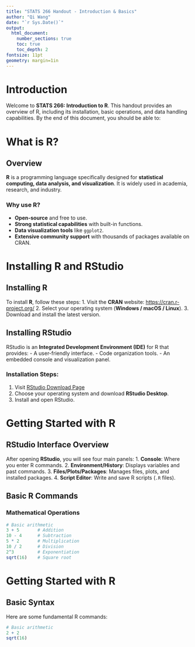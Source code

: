 ```yaml
---
title: "STATS 266 Handout - Introduction & Basics"
author: "Qi Wang"
date: "`r Sys.Date()`"
output: 
  html_document:
    number_sections: true
    toc: true
    toc_depth: 2
fontsize: 11pt
geometry: margin=1in
---
```

\newpage

# Introduction

Welcome to **STATS 266: Introduction to R**. This handout provides an overview of R, including its installation, basic operations, and data handling capabilities. By the end of this document, you should be able to:
\begin{itemize}
  \item Understand the purpose of R and RStudio.
  \item Install and set up R for your coursework.
  \item Learn basic R syntax, data structures, and visualization tools.
\end{itemize}

\newpage

# What is R?

## Overview
**R** is a programming language specifically designed for **statistical computing, data analysis, and visualization**. It is widely used in academia, research, and industry.

### Why use R?
- **Open-source** and free to use.
- **Strong statistical capabilities** with built-in functions.
- **Data visualization tools** like `ggplot2`.
- **Extensive community support** with thousands of packages available on CRAN.


\newpage

# Installing R and RStudio

## Installing R
To install **R**, follow these steps:
1. Visit the **CRAN** website: [https://cran.r-project.org/](https://cran.r-project.org/)
2. Select your operating system (**Windows / macOS / Linux**).
3. Download and install the latest version.

## Installing RStudio
RStudio is an **Integrated Development Environment (IDE)** for R that provides:
- A user-friendly interface.
- Code organization tools.
- An embedded console and visualization panel.

### Installation Steps:
1. Visit [RStudio Download Page](https://posit.co/download/rstudio-desktop/)
2. Choose your operating system and download **RStudio Desktop**.
3. Install and open RStudio.

\newpage

# Getting Started with R

## RStudio Interface Overview
After opening **RStudio**, you will see four main panels:
1. **Console**: Where you enter R commands.
2. **Environment/History**: Displays variables and past commands.
3. **Files/Plots/Packages**: Manages files, plots, and installed packages.
4. **Script Editor**: Write and save R scripts (`.R` files).

## Basic R Commands
### Mathematical Operations
```r
# Basic arithmetic
3 + 5       # Addition
10 - 4      # Subtraction
5 * 2       # Multiplication
10 / 2      # Division
2^3         # Exponentiation
sqrt(16)    # Square root
```

# Getting Started with R

## Basic Syntax

Here are some fundamental R commands:

```r
# Basic arithmetic
2 + 2
sqrt(16)
```